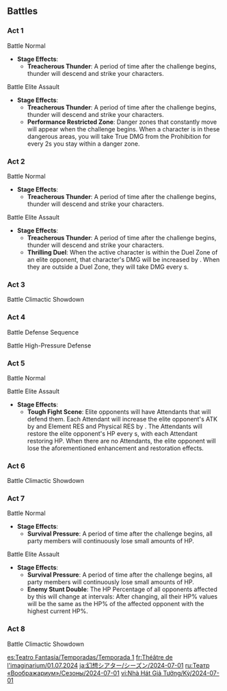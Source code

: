 {{Imaginarium Theater Season
|season       = 1
|startVersion = 4.7
|start        = 2024-07-01
|end          = 2024-07-31
|prev         = 
|next         = 2024-08-01
|characters   = Arlecchino;Thoma;Clorinde;Kuki Shinobu;Wanderer;Faruzan
|blessing     = After the above characters join your party, Max HP, ATK, and DEF are increased by 20%.
|elements     = Pyro;Electro;Anemo
|guests       = Wriothesley;Baizhu;Alhaitham;Sigewinne
|enemies      = Jadeplume Terrorshroom*Lv. 90;Rimebiter Bathysmal Vishap*Lv. 92;Bolteater Bathysmal Vishap*Lv. 92;Icewind Suite: Nemesis of Coppelius*Lv. 95
}}

==Battles==
===Act 1===
;Battle{{Colon}} Normal
* '''Stage Effects''':
** '''Treacherous Thunder''': A period of time after the challenge begins, thunder will descend and strike your characters.
{{Domain Enemies
|target1    = Defeat all opponents<br>{{Color|bz|"Bonus Challenge"}} Trigger Overloaded reactions {{Color|bp|5}} times<br>{{Color|help|"Star Challenge"}} Defeat all opponents within {{Color|bp|90}}s
|level1     = Easy Mode: 75<br>Normal Mode: 80<br>Hard Mode: 85
|enemies1   = Ruin Grader*1//Ruin Drake: Earthguard*1

|target2    = Defeat all opponents<br>{{Color|bz|"Bonus Challenge"}} Defeat {{Color|bp|1}} opponents using Charged Attacks<br>{{Color|help|"Star Challenge"}} Defeat all opponents within {{Color|bp|90}}s
|level2     = Easy Mode: 75<br>Normal Mode: 80<br>Hard Mode: 85
|enemies2   = Ruin Scout*1;Ruin Destroyer*1;Ruin Defender*1//Ruin Guard*1;Ruin Destroyer*2

|target3    = Defeat all opponents<br>{{Color|bz|"Bonus Challenge"}} Defeat {{Color|bp|2}} opponents using Normal Attacks<br>{{Color|help|"Star Challenge"}} Defeat all opponents within {{Color|bp|75}}s
|level3     = Easy Mode: 75<br>Normal Mode: 80<br>Hard Mode: 85
|advantage3 = Ousia-aligned attacks have an advantage
|enemies3   = Recon Log Mek - Pneuma*5//Construction Specialist Mek - Pneuma*1;Geological Survey Mek - Pneuma*3

|target4    = Defeat all opponents<br>{{Color|bz|"Bonus Challenge"}} Defeat {{Color|bp|2}} opponents using Elemental Skills<br>{{Color|help|"Star Challenge"}} Defeat all opponents within {{Color|bp|90}}s
|level4     = Easy Mode: 75<br>Normal Mode: 80<br>Hard Mode: 85
|advantage4 = {{Color|Pyro}} characters have an advantage
|enemies4   = Wooden Shieldwall Mitachurl*2;Wooden Shield Hilichurl Guard*4//Wooden Shieldwall Mitachurl*2;Hydro Samachurl*1//Hydro Hilichurl Rogue*1

|target5    = Defeat all opponents<br>{{Color|bz|"Bonus Challenge"}} Trigger Swirl reactions {{Color|bp|15}} times<br>{{Color|help|"Star Challenge"}} Defeat all opponents within {{Color|bp|90}}s
|level5     = Easy Mode: 75<br>Normal Mode: 80<br>Hard Mode: 85
|advantage5 = Enemies Are Easily Grouped
|enemies5   = Winged Dendroshroom*1;Grounded Hydroshroom*1;Floating Dendro Fungus*2;Whirling Pyro Fungus*2//Winged Cryoshroom*1;Grounded Hydroshroom*1;Whirling Cryo Fungus*2;Floating Hydro Fungus*2//Winged Dendroshroom*1;Winged Cryoshroom*1;Grounded Geoshroom*1;Grounded Hydroshroom*1;Whirling Electro Fungus*2
}}

;Battle{{Colon}} Elite Assault
* '''Stage Effects''':
** '''Treacherous Thunder''': A period of time after the challenge begins, thunder will descend and strike your characters.
** '''Performance Restricted Zone''': Danger zones that constantly move will appear when the challenge begins. When a character is in these dangerous areas, you will take True DMG from the Prohibition for every 2s you stay within a danger zone.
{{Domain Enemies
|target1    = Defeat all opponents<br>{{Color|bz|"Bonus Challenge"}} Trigger Swirl reactions {{Color|bp|15}} times<br>{{Color|help|"Star Challenge"}} Defeat all opponents within {{Color|bp|85}}s
|level1     = Easy Mode: 75<br>Normal Mode: 80<br>Hard Mode: 85
|advantage1 = {{Color|Pyro}} characters have an advantage<br>Environmental hazards present
|enemies1   = Winged Cryoshroom*1;Large Hydro Slime*3//Grounded Hydroshroom*1;Large Cryo Slime*3//Grounded Hydroshroom*1;Winged Dendroshroom*1;Winged Cryoshroom*1;Grounded Geoshroom*1
}}

===Act 2===
;Battle{{Colon}} Normal
* '''Stage Effects''':
** '''Treacherous Thunder''': A period of time after the challenge begins, thunder will descend and strike your characters.
{{Domain Enemies
|target1    = Defeat all opponents (0/6)<br>{{Color|bz|"Bonus Challenge"}} Defeat {{Color|#f39001|1}} opponents using Charged Attacks<br>{{Color|help|"Star Challenge"}} Defeat all opponents within {{Color|bp|75}}s
|level1     = Easy Mode: 75<br>Normal Mode: 80<br>Hard Mode: 85
|advantage1 = Ousia-aligned attacks have an advantage<br>Pneuma-aligned attacks have an advantage
|enemies1   = Shatterstone Breacher Primus*3//Large Shatterstone Breacher Primus*1;Shatterstone Breacher Primus*2

|target2    = Defeat all opponents (0/4)<br>{{Color|bz|"Bonus Challenge"}} Trigger Swirl reactions {{Color|bp|5}} times<br>{{Color|help|"Star Challenge"}} Defeat all opponents within {{Color|bp|75}}s
|level2     = Easy Mode: 75<br>Normal Mode: 80<br>Hard Mode: 85
|enemies2   = Geovishap Hatchling*2//Geovishap (Pyro)*1;Geovishap (Electro)*1

|target3    = Defeat all opponents (0/7)<br>{{Color|bz|"Bonus Challenge"}} Defeat {{Color|bp|2}} opponents using Elemental Bursts<br>{{Color|help|"Star Challenge"}} Defeat all opponents within {{Color|bp|75}}s
|level3     = Easy Mode: 75<br>Normal Mode: 80<br>Hard Mode: 85
|advantage3 = Pneuma-aligned attacks have an advantage
|enemies3   = Recon Log Mek - Ousia*5//Construction Specialist Mek - Ousia*1;Annihilation Specialist Mek - Ousia*1;

|target4    = Defeat all opponents (0/10)<br>{{Color|bz|"Bonus Challenge"}} Trigger Swirl reactions {{Color|bp|10}} times<br>{{Color|help|"Star Challenge"}} Defeat all opponents within {{Color|bp|100}}s
|level4     = Easy Mode: 75<br>Normal Mode: 80<br>Hard Mode: 85
|enemies4   = Nobushi: Jintouban*1;Nobushi: Hitsukeban*1;Nobushi: Kikouban*1;Treasure Hoarders: Gravedigger*1//Nobushi: Jintouban*1;Nobushi: Hitsukeban*1;Nobushi: Kikouban*1;Eremite Axe Vanguard*1//Kairagi: Fiery Might*1/{{Aura|Smoldering Flames}};Kairagi: Dancing Thunder*1/{{Aura|Engulfing Storm}}

|target5    = Defeat all opponents (0/10)<br>{{Color|bz|"Bonus Challenge"}} Trigger Swirl reactions {{Color|bp|10}} times<br>{{Color|help|"Star Challenge"}} Defeat all opponents within {{Color|bp|100}}s
|level5     = Easy Mode: 75<br>Normal Mode: 80<br>Hard Mode: 85
|advantage5 = {{Color|Pyro}} characters have an advantage
|enemies5   = Nobushi: Jintouban*1;Nobushi: Hitsukeban*1;Nobushi: Kikouban*1//Fatui Skirmisher - Cryogunner Legionnaire*1;Fatui Skirmisher - Anemoboxer Vanguard*1;Fatui Skirmisher - Geochanter Bracer*1//Fatui Cryo Cicin Mage*2;Fatui Electro Cicin Mage
*2
}}

;Battle{{Colon}} Elite Assault
* '''Stage Effects''':
** '''Treacherous Thunder''': A period of time after the challenge begins, thunder will descend and strike your characters.
** '''Thrilling Duel''': When the active character is within the Duel Zone of an elite opponent, that character's DMG will be increased by {{Color|bp|40%}}. When they are outside a Duel Zone, they will take DMG every {{Color|bp|2}}s.
{{Domain Enemies
|target1    = Defeat all opponents (0/4)<br>{{Color|bz|"Bonus Challenge"}} Trigger Swirl reactions {{Color|bp|5}} times<br>{{Color|help|"Star Challenge"}} Defeat all opponents within {{Color|bp|100}}s
|level1     = Easy Mode: 75<br>Normal Mode: 80<br>Hard Mode: 85
|advantage1 = {{Color|Pyro}} characters have an advantage
|enemies1   = Hydro Hilichurl Rogue*1;Anemo Hilichurl Rogue*1//Frostarm Lawachurl*2
}}

===Act 3===
{{Description|An evolved Fungus. When it is hit by {{Color|bp|Electro attacks}} and Catalyze reactions, it will accumulate Activation. When it is hit by {{Color|bp|Pyro attacks}}, it will lose Activation progress. When it accumulates sufficient Activation, it will enter an {{Color|bp|Activated state}}. An activated Jadeplume Terrorshroom will unleash more fearsome attacks until it becomes exhausted. When it is not Activated, the Jadeplume Terrorshroom can be put into a Burning state via the use of {{Color|bp|Pyro}}, which will cause it to become Scorched. It will then spread spores around to create Fungi in an attempt to escape this status.|Jadeplume Terrorshroom}}
;Battle{{Colon}} Climactic Showdown
{{Domain Enemies
|target1    = Defeat the Villain(s) within the time limit (105s)<br>{{Color|bz|"Bonus Challenge"}} Defeat the exhausted Jadeplume Terrorshroom after its Activated state is finished<br>{{Color|help|"Star Challenge"}} Defeat all opponents within {{Color|bp|80}}s
|level1     = Easy Mode: 80<br>Normal Mode: 85<br>Hard Mode: 90
|advantage1 = {{Color|Electro}} characters have an advantage
|enemies1   = Jadeplume Terrorshroom*1
}}

===Act 4===
;Battle{{Colon}} Defense Sequence
{{Domain Enemies
|target1    = Prevent the Ley Line Monolith's destruction. Defeat opponents to deplete the timer (210s)<br>{{Color|bz|"Bonus Challenge"}} Ley Line Monolith's Remaining HP not less than {{Color|bp|15}}%<br>{{Color|help|"Star Challenge"}} Defeat {{Color|bp|7}} opponents
|level1     = Normal Mode: 85<br>Hard Mode: 90
|advantage1 = Rapid movement has an advantage
|enemies1   = Ruin Scout*-;Ruin Cruiser*-;Ruin Defender*-;Ruin Destroyer*-

|target2    = Prevent the Ley Line Monolith's destruction. Defeat opponents to deplete the timer (200s)<br>{{Color|bz|"Bonus Challenge"}} Ley Line Monolith's Remaining HP not less than {{Color|bp|15}}%<br>{{Color|help|"Star Challenge"}} Defeat {{Color|bp|9}} opponents
|level2     = Normal Mode: 85<br>Hard Mode: 90
|advantage2 = Rapid movement has an advantage
|enemies2   = Thunderhelm Lawachurl*-;Stonehide Lawachurl*-;Blazing Axe Mitachurl*-;Crackling Axe Mitachurl*-

|target3    = Prevent the Ley Line Monolith's destruction. Defeat opponents to deplete the timer (240s)<br>{{Color|bz|"Bonus Challenge"}} Ley Line Monolith's Remaining HP not less than {{Color|bp|15}}%<br>{{Color|help|"Star Challenge"}} Defeat {{Color|bp|18}} opponents
|level3     = Normal Mode: 85<br>Hard Mode: 90
|advantage3 = Enemies Are Easily Grouped
|enemies3   = Eremite Sword-Dancer*-;Eremite Crossbow*-;Eremite Daythunder*-;Eremite Linebreaker*-;Eremite Ravenbeak Halberdier*-;Eremite Desert Clearwater*-;Eremite Sunfrost*-

|target4    = Prevent the Ley Line Monolith's destruction. Defeat opponents to deplete the timer (250s)<br>{{Color|bz|"Bonus Challenge"}} Ley Line Monolith's Remaining HP not less than {{Color|bp|15}}%<br>{{Color|help|"Star Challenge"}} Defeat {{Color|bp|30}} opponents
|level4     = Normal Mode: 85<br>Hard Mode: 90
|advantage4 = Enemies Are Easily Grouped
|enemies4   = Treasure Hoarders: Crusher*-;Treasure Hoarder Marksman*-;Treasure Hoarders: Gravedigger*-;Treasure Hoarder Pugilist*-;Treasure Hoarders: Seaman*-;Treasure Hoarders: Handyman*-;Fatui Pyro Agent*-/{{Aura|Smoldering Flames}};Fatui Pyro Agent*-/{{Aura|Tracking Fire Ball}}

|target5    = Prevent the Ley Line Monolith's destruction. Defeat opponents to deplete the timer (250s)<br>{{Color|bz|"Bonus Challenge"}} Ley Line Monolith's Remaining HP not less than {{Color|bp|15}}%<br>{{Color|help|"Star Challenge"}} Defeat {{Color|bp|30}} opponents
|level5     = Normal Mode: 85<br>Hard Mode: 90
|advantage5 = Enemies Are Easily Grouped
|enemies5   = Winged Dendroshroom*-;Whirling Cryo Fungus*-;Grounded Hydroshroom*-;Winged Cryoshroom*-;Large Cryo Slime*-;Large Hydro Slime*-;Whirling Pyro Fungus*-;Grounded Geoshroom*-;Whirling Electro Fungus*-;Stretchy Geo Fungus*-;Stretchy Electro Fungus*-
}}

;Battle{{Colon}} High-Pressure Defense
{{Domain Enemies
|target1    = Prevent the Ley Line Monolith's destruction. Defeat opponents to deplete the timer (240s)<br>{{Color|bz|"Bonus Challenge"}} Ley Line Monolith's Remaining HP not less than {{Color|bp|15}}%<br>{{Color|help|"Star Challenge"}} Defeat {{Color|bp|45}} opponents
|level1     = Normal Mode: 85<br>Hard Mode: 90
|advantage1 = Enemies Are Easily Grouped<br>Powerful foes present
|enemies1   = Wooden Shield Hilichurl Guard*-;Pyro Hilichurl Shooter*-;Electro Hilichurl Shooter*-;Wooden Shieldwall Mitachurl*-;Cryo Hilichurl Shooter*-;Geo Samachurl*-;Hilichurl Berserker*-;Hydro Hilichurl Rogue*-;Hilichurl Shooter*-
}}

===Act 5===
;Battle{{colon}} Normal
{{Domain Enemies
|target1    = Defeat as many opponents as possible (at least 7) within the time limit (120s)<br>{{Color|bz|"Bonus Challenge"}} Trigger Overloaded reactions {{Color|bp|10}} times<br>{{Color|help|"Star Challenge"}} Defeat {{Color|bp|9}} opponents
|level1     = Normal Mode: 85<br>Hard Mode: 90
|enemies1   = Ruin Scout*-;Ruin Cruiser*-;Ruin Defender*-;Ruin Destroyer*-

|target2    = Defeat as many opponents as possible (at least 22) within the time limit (120s)<br>{{Color|bz|"Bonus Challenge"}} Trigger Swirl reactions {{Color|bp|20}} times<br>{{Color|help|"Star Challenge"}} Defeat {{Color|bp|30}} opponents
|level2     = Normal Mode: 85<br>Hard Mode: 90
|advantage2 = Enemies Are Easily Grouped<br>Ousia-aligned attacks have an advantage
|enemies2   = Recon Log Mek - Pneuma*-;Arithmetic Enhancer Mek - Pneuma*-;Geological Survey Mek - Pneuma*-;Nimble Harvester Mek - Pneuma*-

|target3    = Defeat as many opponents as possible (at least 27) within the time limit (120s)<br>{{Color|bz|"Bonus Challenge"}} All party members' HP did not drop below {{Color|bp|30}}%<br>{{Color|help|"Star Challenge"}} Defeat {{Color|bp|32}} opponents
|level3     = Normal Mode: 85<br>Hard Mode: 90
|advantage3 = Characters who heal have an advantage
|enemies3   = Rockfond Rifthound Whelp*-;Large Cryo Slime*-;Large Hydro Slime*-;Cryo Slime*-;Hydro Slime*-

|target4    = Defeat as many opponents as possible (at least 21) within the time limit (120s)<br>{{Color|bz|"Bonus Challenge"}} Trigger Vaporize or Electro-Charged reactions {{Color|bp|20}} times<br>{{Color|help|"Star Challenge"}} Defeat {{Color|bp|27}} opponents
|level4     = Normal Mode: 85<br>Hard Mode: 90
|enemies4   = Hydro Mimic Boar*-;Hydro Mimic Crane*-;Hydro Mimic Squirrel*-;Hydro Mimic Mallard*-;Hydro Mimic Finch*-;Hydro Mimic Crab*?;Hydro Mimic Frog*-

|target5    = Defeat as many opponents as possible (at least 16) within the time limit (120s)<br>{{Color|bz|"Bonus Challenge"}} Be Frozen less than {{Color|bp|6}} times<br>{{Color|help|"Star Challenge"}} Defeat {{Color|bp|22}} opponents
|level5     = Normal Mode: 85<br>Hard Mode: 90
|advantage5 = {{Color|Pyro}} characters have an advantage
|enemies5   = Eremite Scorching Loremaster*-;Eremite Stone Enchanter*-;Grounded Hydroshroom*-/{{Aura|Mist Bubble}};Winged Cryoshroom*-/{{Aura|Freezing Filament}};Large Cryo Slime*-;Large Hydro Slime*-;Eremite Sword-Dancer*-;Eremite Crossbow*-
}}

;Battle{{Colon}} Elite Assault
* '''Stage Effects''':
** '''Tough Fight Scene''': Elite opponents will have Attendants that will defend them. Each Attendant will increase the elite opponent's ATK by {{Color|bp|10%}} and Element RES and Physical RES by {{Color|bp|10%}}. The Attendants will restore the elite opponent's HP every {{Color|bp|10}}s, with each Attendant restoring {{Color|bp|5%}} HP. When there are no Attendants, the elite opponent will lose the aforementioned enhancement and restoration effects.
{{Domain Enemies
|target1    = Defeat as many opponents as possible (at least 17) within the time limit (120s)<br>{{Color|bz|"Bonus Challenge"}} Defeat {{Color|bp|8}} opponents using Elemental Bursts<br>{{Color|help|"Star Challenge"}} Defeat {{Color|bp|24}} opponents
|level1     = Normal Mode: 85<br>Hard Mode: 90
|advantage1 = Powerful foes present
|enemies1   = Rock Shieldwall Mitachurl*1/{{Aura|Attendants}};Rock Shield Hilichurl Guard*2//Rock Shieldwall Mitachurl*1/{{Aura|Attendants}};Rock Shield Hilichurl Guard*2//Rock Shieldwall Mitachurl*1/{{Aura|Attendants}};Rock Shield Hilichurl Guard*2//Kairagi: Dancing Thunder*1/{{Aura|Attendants}};Nobushi: Jintouban*1;Nobushi: Hitsukeban*1;Nobushi: Kikouban*1//Kairagi: Fiery Might*1/{{Aura|Attendants}};Nobushi: Jintouban*1;Nobushi: Hitsukeban*1;Nobushi: Kikouban*1
|note1      = The listed pattern of waves repeats until the challenge ends.
}}

===Act 6===
{{Description|A predator that lies in wait within the pitch-dark watery depths. It appears to have adapted to some unknown power out in the deep seas, such that it can use elements other than Hydro... When it faces strong foes, it will use its powerful Cleansing Shower. Characters hit by this attack will {{Color|bp|lose a certain amount of Elemental Energy}}. If they do not have sufficient Elemental Energy, they will {{Color|bp|lose HP}}.|Bathysmal Vishap Herd}}
;Battle{{Colon}} Climactic Showdown
{{Domain Enemies
|target1    = Defeat the Villain(s) within the time limit (120s)<br>{{Color|bz|"Bonus Challenge"}} Be hit by the Bathysmal Vishap Herd's Cleansing Shower less than {{Color|bp|4}} times<br>{{Color|help|"Star Challenge"}} Defeat all opponents within {{Color|bp|90}}s
|level1     = Normal Mode: 90<br>Hard Mode: 92
|advantage1 = Energy Recharge advantage
|enemies1   = Rimebiter Bathysmal Vishap*1;Bolteater Bathysmal Vishap*1
}}

===Act 7===
;Battle{{Colon}} Normal
* '''Stage Effects''':
** '''Survival Pressure''': A period of time after the challenge begins, all party members will continuously lose small amounts of HP.
{{Domain Enemies
|target1    = Defeat all opponents<br>{{Color|bz|"Bonus Challenge"}} Use Elemental Bursts at least {{Color|bp|6}} times<br>{{Color|help|"Star Challenge"}} Defeat all opponents within {{Color|bp|100}}s
|level1     = 92
|enemies1   = Rimebiter Bathysmal Vishap Hatchling*1;Bolteater Bathysmal Vishap Hatchling*1//Primordial Bathysmal Vishap*2

|target2    = Defeat all opponents<br>{{Color|bz|"Bonus Challenge"}} Defeat {{Color|bp|1}} {{sic|opponents}} using Charged Attacks<br>{{Color|help|"Star Challenge"}} Defeat all opponents within {{Color|bp|85}}s
|level2     = 92
|advantage2 = Bows have an advantage
|enemies2   = Ruin Hunter*2//Ruin Drake: Skywatch*2

|target3    = Defeat all opponents<br>{{Color|bz|"Bonus Challenge"}} Defeat {{Color|bp|1}} {{sic|opponents}} using Elemental Skills<br>{{Color|help|"Star Challenge"}} Defeat all opponents within {{Color|bp|85}}s
|level3     = 92
|advantage3 = Pneuma-aligned attacks have an advantage
|enemies3   = Assault Specialist Mek - Ousia*1;Annihilation Specialist Mek - Ousia*1;Arithmetic Enhancer Mek - Ousia*1//Annihilation Specialist Mek - Ousia*1;Suppression Specialist Mek - Ousia*1;Arithmetic Enhancer Mek - Ousia*1

|target4    = Defeat all opponents<br>{{Color|bz|"Bonus Challenge"}} Trigger Melt reactions {{Color|bp|10}} times<br>{{Color|help|"Star Challenge"}} Defeat all opponents within {{Color|bp|90}}s
|level4     = 92
|advantage4 = {{Color|Pyro}} characters have an advantage<br>Shields have an advantage<br>Elemental effects advantage
|enemies4   = Cryo Abyss Mage*1/{{Aura|Freezing Filament}};Cryo Abyss Mage*1/{{Aura|Condensed Ice}}//Abyss Herald: Frost Fall*2

|target5    = Defeat all opponents<br>{{Color|bz|"Bonus Challenge"}} All party members' HP did not drop below {{Color|bp|30}}%<br>{{Color|help|"Star Challenge"}} Defeat all opponents within {{Color|bp|75}}s
|level5     = 92
|advantage5 = Shields have an advantage
|enemies5   = Consecrated Red Vulture*1;Consecrated Scorpion*1
}}

;Battle{{Colon}} Elite Assault
* '''Stage Effects''':
** '''Survival Pressure''': A period of time after the challenge begins, all party members will continuously lose small amounts of HP.
** '''Enemy Stunt Double''': The HP Percentage of all opponents affected by this will change at intervals: After changing, all their HP% values will be the same as the HP% of the affected opponent with the highest current HP%.
{{Domain Enemies
|target1    = Defeat all opponents<br>{{Color|bz|"Bonus Challenge"}} Trigger Swirl reactions {{Color|bp|10}} times<br>{{Color|help|"Star Challenge"}} Defeat all opponents within {{Color|bp|90}}s
|level1     = 92
|advantage1 = Powerful foes present
|enemies1   = Xuanwen Beast*4//Black Serpent Knight: Rockbreaker Ax*1;Shadowy Husk: Standard Bearer*1;Shadowy Husk: Line Breaker*1;Shadowy Husk: Defender*1
}}

===Act 8===
{{Description|Nemesis of Coppelius: the main lead here is the clockwork meka Coppelius. At the climax of the performance, Coppelius will halt at the center of the dance floor and expose his artificed clockwork component charged with {{Color|bp|pneuma}}, thereby drastically increasing the efficiency of his exertions, granting him a shield, and generating three retributive Frosthearts. During this phase, using {{Color|bp|ousia-imbued attacks}} will effectively break his shield and overload him, thus progressing the performance.|"Icewind Suite"}}
;Battle{{Colon}} Climactic Showdown
{{Domain Enemies
|target1    = Defeat the Villain(s) within the time limit (95s)<br>{{Color|bz|"Bonus Challenge"}} Use an Ousia attack to destroy the shield that Coppelius deploys during the performance's climax<br>{{Color|help|"Star Challenge"}} Defeat all opponents within {{Color|bp|75}}s
|level1     = 95
|advantage1 = Ousia-aligned attacks have an advantage<br>{{Color|Pyro}} characters have an advantage
|enemies1   = Icewind Suite: Nemesis of Coppelius*1
}}

<noinclude>
[[es:Teatro Fantasía/Temporadas/Temporada 1]]
[[fr:Théâtre de l'imaginarium/01.07.2024]]
[[ja:幻想シアター/シーズン/2024-07-01]]
[[ru:Театр «Воображариум»/Сезоны/2024-07-01]]
[[vi:Nhà Hát Giả Tưởng/Kỳ/2024-07-01]]
</noinclude>